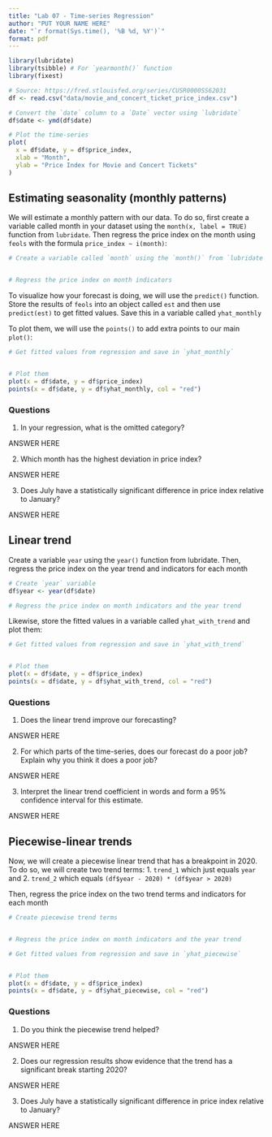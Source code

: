 ```yaml
---
title: "Lab 07 - Time-series Regression"
author: "PUT YOUR NAME HERE"
date: "`r format(Sys.time(), '%B %d, %Y')`"
format: pdf
---
```


```r
library(lubridate)
library(tsibble) # For `yearmonth()` function
library(fixest)

# Source: https://fred.stlouisfed.org/series/CUSR0000SS62031
df <- read.csv("data/movie_and_concert_ticket_price_index.csv")

# Convert the `date` column to a `Date` vector using `lubridate`
df$date <- ymd(df$date)

# Plot the time-series
plot(
  x = df$date, y = df$price_index, 
  xlab = "Month", 
  ylab = "Price Index for Movie and Concert Tickets"
)
```


## Estimating seasonality (monthly patterns)

We will estimate a monthly pattern with our data. 
To do so, first create a variable called month in your dataset using the `month(x, label = TRUE)` function from `lubridate`. 
Then regress the price index on the month using `feols` with the formula `price_index ~ i(month)`:

```r
# Create a variable called `month` using the `month()` from `lubridate`


# Regress the price index on month indicators

```


To visualize how your forecast is doing, we will use the `predict()` function.
Store the results of `feols` into an object called `est` and then use `predict(est)` to get fitted values.
Save this in a variable called `yhat_monthly`

To plot them, we will use the `points()` to add extra points to our main `plot()`:

```r
# Get fitted values from regression and save in `yhat_monthly`


# Plot them
plot(x = df$date, y = df$price_index)
points(x = df$date, y = df$yhat_monthly, col = "red")
```

### Questions

1. In your regression, what is the omitted category?

ANSWER HERE


2. Which month has the highest deviation in price index?

ANSWER HERE


3. Does July have a statistically significant difference in price index relative to January?

ANSWER HERE



## Linear trend

Create a variable `year` using the `year()` function from lubridate. 
Then, regress the price index on the year trend and indicators for each month

```r
# Create `year` variable
df$year <- year(df$date)

# Regress the price index on month indicators and the year trend

```

Likewise, store the fitted values in a variable called `yhat_with_trend` and plot them:

```r
# Get fitted values from regression and save in `yhat_with_trend`


# Plot them
plot(x = df$date, y = df$price_index)
points(x = df$date, y = df$yhat_with_trend, col = "red")
```

### Questions

1. Does the linear trend improve our forecasting?

ANSWER HERE


2. For which parts of the time-series, does our forecast do a poor job? Explain why you think it does a poor job?

ANSWER HERE


3. Interpret the linear trend coefficient in words and form a 95% confidence interval for this estimate.

ANSWER HERE




## Piecewise-linear trends

Now, we will create a piecewise linear trend that has a breakpoint in 2020. 
To do so, we will create two trend terms:
1. `trend_1` which just equals `year` and 
2. `trend_2` which equals `(df$year - 2020) * (df$year > 2020)`

Then, regress the price index on the two trend terms and indicators for each month

```r
# Create piecewise trend terms


# Regress the price index on month indicators and the year trend

```

```r
# Get fitted values from regression and save in `yhat_piecewise`


# Plot them
plot(x = df$date, y = df$price_index)
points(x = df$date, y = df$yhat_piecewise, col = "red")
```


### Questions

1. Do you think the piecewise trend helped? 

ANSWER HERE

2. Does our regression results show evidence that the trend has a significant break starting 2020? 

ANSWER HERE

3. Does July have a statistically significant difference in price index relative to January?

ANSWER HERE
